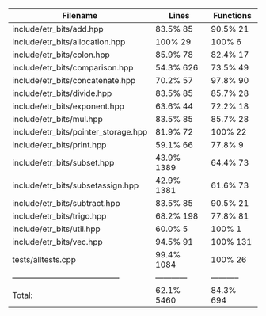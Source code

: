 

Filename                                  |Lines       |Functions
|-----------------------------------------|------------|-----------
include/etr_bits/add.hpp                  |83.5%     85|90.5%    21
include/etr_bits/allocation.hpp           | 100%     29| 100%     6
include/etr_bits/colon.hpp                |85.9%     78|82.4%    17
include/etr_bits/comparison.hpp           |54.3%    626|73.5%    49
include/etr_bits/concatenate.hpp          |70.2%     57|97.8%    90
include/etr_bits/divide.hpp               |83.5%     85|85.7%    28
include/etr_bits/exponent.hpp             |63.6%     44|72.2%    18
include/etr_bits/mul.hpp                  |83.5%     85|85.7%    28
include/etr_bits/pointer_storage.hpp      |81.9%     72| 100%    22
include/etr_bits/print.hpp                |59.1%     66|77.8%     9
include/etr_bits/subset.hpp               |43.9%   1389|64.4%    73
include/etr_bits/subsetassign.hpp         |42.9%   1381|61.6%    73
include/etr_bits/subtract.hpp             |83.5%     85|90.5%    21
include/etr_bits/trigo.hpp                |68.2%    198|77.8%    81
include/etr_bits/util.hpp                 |60.0%      5| 100%     1
include/etr_bits/vec.hpp                  |94.5%     91| 100%   131
tests/alltests.cpp                        |99.4%   1084| 100%    26
|-----------------------------------------|------------|-----------
                                    Total:|62.1%   5460|84.3%   694
